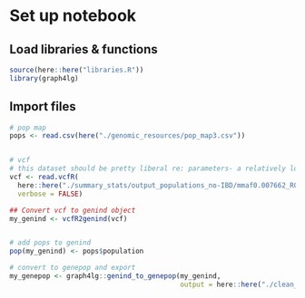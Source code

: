 # Set up notebook
## Load libraries & functions
```r
source(here::here("libraries.R"))
library(graph4lg)
```

## Import files
```r
# pop map
pops <- read.csv(here("./genomic_resources/pop_map3.csv"))


# vcf
# this dataset should be pretty liberal re: parameters- a relatively low R and mmaf
vcf <- read.vcfR(
  here::here("./summary_stats/output_populations_no-IBD/mmaf0.007662_R0.5/populations.snps.vcf"),
  verbose = FALSE)

## Convert vcf to genind object
my_genind <- vcfR2genind(vcf)


# add pops to genind
pop(my_genind) <- pops$population

# convert to genepop and export
my_genepop <- graph4lg::genind_to_genepop(my_genind,
                                          output = here::here("./clean_data/genepop_for_Ne.txt")) 

```
